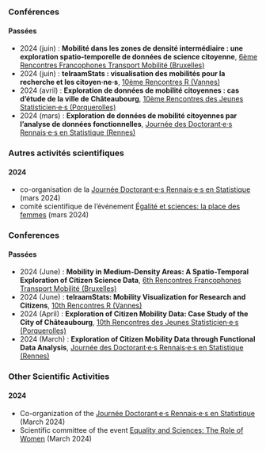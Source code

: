 ::: {.content-visible when-profile="french"}
### Conférences

#### Passées

-   2024 (juin) : **Mobilité dans les zones de densité intermédiaire : une exploration spatio-temporelle de données de science citoyenne**, [6ème Rencontres Francophones Transport Mobilité (Bruxelles)](https://rftm2024.sciencesconf.org/)
-   2024 (juin) : **telraamStats : visualisation des mobilités pour la recherche et les citoyen·ne·s**, [10ème Rencontres R (Vannes)](https://rr2024.sciencesconf.org/)
-   2024 (avril) : **Exploration de données de mobilité citoyennes : cas d'étude de la ville de Châteaubourg**, [10ème Rencontres des Jeunes Statisticien·e·s (Porquerolles)](https://rjs2024.sciencesconf.org)
-   2024 (mars) : **Exploration de données de mobilité citoyennes par l'analyse de données fonctionnelles**, [Journée des Doctorant·e·s Rennais·e·s en Statistique (Rennes)](https://indico.math.cnrs.fr/e/jdrs2024)

### Autres activités scientifiques

#### 2024

-   co-organisation de la [Journée Doctorant·e·s Rennais·e·s en Statistique](https://indico.math.cnrs.fr/e/jdrs2024) (mars 2024)
-   comité scientifique de l'événement [Égalité et sciences: la place des femmes](https://agenda.univ-rennes.fr/events/egalite-et-sciences-la-place-des-femmes-edition-2024?nc=eyJpbmRleCI6NDcsInRvdGFsIjoyMTY0fQ%3D%3D) (mars 2024)
:::

::: {.content-visible when-profile="english"}
### Conferences

#### Passées

-   2024 (June) : **Mobility in Medium-Density Areas: A Spatio-Temporal Exploration of Citizen Science Data**, [6th Rencontres Francophones Transport Mobilité (Bruxelles)](https://rftm2024.sciencesconf.org/)
-   2024 (June) : **telraamStats: Mobility Visualization for Research and Citizens**, [10th Rencontres R (Vannes)](https://rr2024.sciencesconf.org/)
-   2024 (April) : **Exploration of Citizen Mobility Data: Case Study of the City of Châteaubourg**, [10th Rencontres des Jeunes Statisticien·e·s (Porquerolles)](https://rjs2024.sciencesconf.org)
-   2024 (March) : **Exploration of Citizen Mobility Data through Functional Data Analysis**, [Journée des Doctorant·e·s Rennais·e·s en Statistique (Rennes)](https://indico.math.cnrs.fr/e/jdrs2024)

### Other Scientific Activities

#### 2024

-   Co-organization of the [Journée Doctorant·e·s Rennais·e·s en Statistique](https://indico.math.cnrs.fr/e/jdrs2024) (March 2024)
-   Scientific committee of the event [Equality and Sciences: The Role of Women](https://agenda.univ-rennes.fr/events/egalite-et-sciences-la-place-des-femmes-edition-2024?nc=eyJpbmRleCI6NDcsInRvdGFsIjoyMTY0fQ%3D%3D) (March 2024)
:::